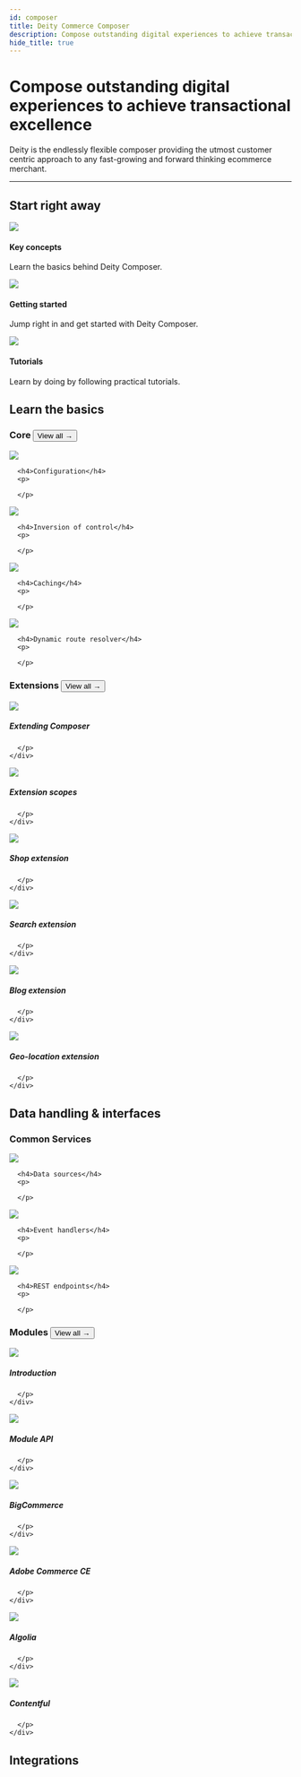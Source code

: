 ```yaml
---
id: composer
title: Deity Commerce Composer
description: Compose outstanding digital experiences to achieve transactional excellence.
hide_title: true
---
```




<h1 className="headline mb20">Compose outstanding digital experiences to achieve transactional excellence</h1>
<p className="desc">Deity is the endlessly flexible composer providing the utmost customer centric approach to any fast-growing and forward thinking ecommerce merchant.</p>


<SignupContent />

---

## Start right away
<div className="flex mb80 brighten">
  <Card to="/docs/composer/key-concepts">
    <img src="/docs/img/icons/info.svg" />
    <h4>Key concepts</h4>
    <p>Learn the basics behind Deity Composer.</p>
  </Card>
  <Card to="/docs/composer/getting-started/overview">
    <img src="/docs/img/icons/lightning.svg" />
    <h4>Getting started</h4>
    <p>Jump right in and get started with Deity Composer.</p>
  </Card>
  <Card to="/docs/platform/support/tutorials">
    <img src="/docs/img/icons/lightbulb.svg" />
    <h4>Tutorials</h4>
    <p>Learn by doing by following practical tutorials.</p>
  </Card>
</div>



## Learn the basics
<h3 className="mt0 view-all">Core <Button variant="outline" size="medium" href="/docs/composer/core">View all →</Button></h3>

<div className="flex brighten mb60">


  <Card to="/docs/composer/core/configuration">
    <img src="/docs/img/icons/composerconfiguration.svg" />
   
      <h4>Configuration</h4>
      <p>
        
      </p>
   
  </Card>

  <Card to="/docs/composer/core/inversion-of-control">
    <img src="/docs/img/icons/inversion.svg" />
   
      <h4>Inversion of control</h4>
      <p>
        
      </p>
   
  </Card>
  <Card to="/docs/composer/core/caching">
    <img src="/docs/img/icons/composercaching.svg" />
   
      <h4>Caching</h4>
      <p>
        
      </p>
    
  </Card>

  <Card to="/docs/composer/core/dynamic-routes">
    <img src="/docs/img/icons/compass.svg" />
    
      <h4>Dynamic route resolver</h4>
      <p>
        
      </p>
   
  </Card>
  
</div>


<h3 className="mt0 view-all">Extensions <Button variant="outline" size="medium" href="/docs/composer/extensions">View all →</Button></h3>

<div className="flex brighten">
  <Card variant="horizontal" to="/docs/composer/extensions/about">
    <img src="/docs/img/icons/extending.svg" />
    <div>
      <h5>Extending Composer</h5>
      <p>
        
      </p>
    </div>
  </Card>
  <Card variant="horizontal" to="/docs/composer/extensions/extension-scopes">
    <img src="/docs/img/icons/extensionscope.svg" />
    <div>
      <h5>Extension scopes</h5>
      <p>
        
      </p>
    </div>
  </Card>
</div>
<div className="flex brighten">

  <Card variant="horizontal" to="/docs/composer/extensions/shop-extension">
    <img src="/docs/img/icons/shoppingcart.svg" />
    <div>
      <h5>Shop extension</h5>
      <p>
        
      </p>
    </div>
  </Card>
  <Card variant="horizontal" to="/docs/composer/extensions/search-extension">
    <img src="/docs/img/icons/magnifyingglass.svg" />
    <div>
      <h5>Search extension</h5>
      <p>
        
      </p>
    </div>
  </Card>
</div>
<div className="flex brighten mb100">
  
  <Card variant="horizontal" to="/docs/composer/extensions/blog-extension">
    <img src="/docs/img/icons/textaa.svg" />
    <div>
      <h5>Blog extension</h5>
      <p>
        
      </p>
    </div>
  </Card>
  <Card variant="horizontal" to="/docs/composer/extensions/geolocation-extension">
    <img src="/docs/img/icons/mappin.svg" />
    <div>
      <h5>Geo-location extension</h5>
      <p>
        
      </p>
    </div>
  </Card>  
</div>



## Data handling & interfaces

<h3 className="mt0">Common Services</h3>

<div className="flex brighten mb60">
  <Card to="/docs/composer/modules/common-services/data-sources">
    <img src="/docs/img/icons/graphqlcomposer.svg" />
   
      <h4>Data sources</h4>
      <p>
        
      </p>
    
  </Card>
  <Card to="/docs/composer/modules/common-services/event-handlers">
    <img src="/docs/img/icons/path.svg" />
  
      <h4>Event handlers</h4>
      <p>
        
      </p>
   
  </Card>
  <Card to="/docs/composer/modules/common-services/rest-endpoints">
    <img src="/docs/img/icons/restapi.svg" />
   
      <h4>REST endpoints</h4>
      <p>
        
      </p>
   
  </Card>  
</div>

<h3 className="mt0 view-all">Modules <Button variant="outline" size="medium" href="/docs/composer/modules">View all →</Button></h3>

<div className="flex brighten">
  <Card variant="horizontal" to="/docs/composer/modules/about">
    <img src="/docs/img/icons/diamondsfour.svg" />
    <div>
      <h5>Introduction</h5>
      <p>
        
      </p>
    </div>
  </Card>
  <Card variant="horizontal" to="/docs/composer/modules/module-api">
    <img src="/docs/img/icons/diamond.svg" />
    <div>
      <h5>Module API</h5>
      <p>
        
      </p>
    </div>
  </Card>
</div>
<div className="flex brighten">
  <Card variant="horizontal" to="/docs/composer/modules/bigcommerce-module">
    <img src="/docs/img/icons/modulebc.svg" />
    <div>
      <h5>BigCommerce</h5>
      <p>
        
      </p>
    </div>
  </Card>
  <Card variant="horizontal" to="/docs/composer/modules/magento2-module">
    <img src="/docs/img/icons/moduleadobe.svg" />
    <div>
      <h5>Adobe Commerce CE</h5>
      <p>
        
      </p>
    </div>
  </Card>
</div>
<div className="flex brighten mb100">
  <Card variant="horizontal" to="/docs/composer/modules/algolia-search-module">
    <img src="/docs/img/icons/modulealgolia.svg" />
    <div>
      <h5>Algolia</h5>
      <p>
        
      </p>
    </div>
  </Card>
  <Card variant="horizontal" to="/docs/composer/modules/contentful-module">
    <img src="/docs/img/icons/modulecontentful.svg" />
    <div>
      <h5>Contentful</h5>
      <p>
        
      </p>
    </div>
  </Card>
</div>

## Integrations


<IntegrationContent />
